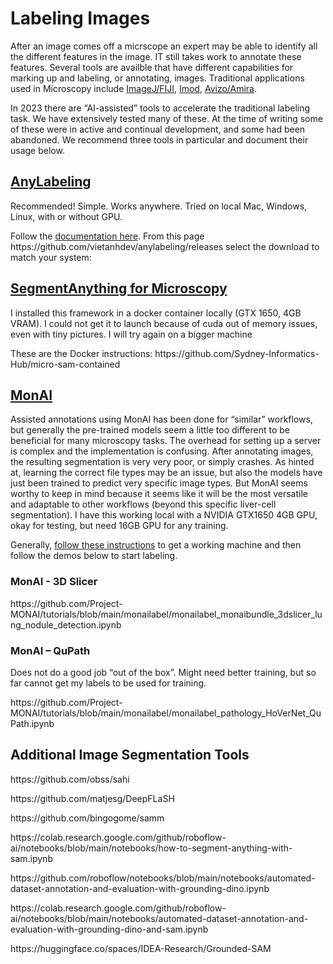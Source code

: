 # Labeling Images

After an image comes off a micrscope an expert may be able to identify all the different features in the image. IT still takes work to annotate these features. Several tools are availble that have different capabilities for marking up and labeling, or annotating, images. Traditional applications used in Microscopy include [ImageJ/FIJI](https://imagej.net/imaging/segmentation), [Imod](https://www.youtube.com/watch?v=Nu7TzloKfWU), [Avizo/Amira](https://www.youtube.com/results?search_query=segmentation+avizo).

In 2023 there are "AI-assisted" tools to accelerate the traditional labeling task. We have extensively tested many of these. At the time of writing some of these were in active and continual development, and some had been abandoned. We recommend three tools in particular and document their usage below.

## [AnyLabeling](https://anylabeling.nrl.ai/)

Recommended! Simple. Works anywhere. Tried on local Mac, Windows, Linux, with or without GPU.

Follow the [documentation here](https://github.com/Sydney-Informatics-Hub/PIPE-4011-EM-CV/blob/main/docs/worfklow_segmentation_anylabeling.pdf).
From this page https://github.com/vietanhdev/anylabeling/releases select the download to match your system: 

## [SegmentAnything for Microscopy](https://github.com/computational-cell-analytics/micro-sam )

I installed this framework in a docker container locally (GTX 1650, 4GB VRAM). I could not get it to launch because of cuda out of memory issues, even with tiny pictures. I will try again on a bigger machine 

These are the Docker instructions: https://github.com/Sydney-Informatics-Hub/micro-sam-contained 

## [MonAI](https://monai.io/label.html)

Assisted annotations using MonAI has been done for “similar” workflows, but generally the pre-trained models seem a little too different to be beneficial for many microscopy tasks. The overhead for setting up a server is complex and the implementation is confusing. After annotating images, the resulting segmentation is very very poor, or simply crashes. As hinted at, learning the correct file types may be an issue, but also the models have just been trained to predict very specific image types. But MonAI seems worthy to keep in mind because it seems like it will be the most versatile and adaptable to other workflows (beyond this specific liver-cell segmentation). 
I have this working local with a NVIDIA GTX1650 4GB GPU, okay for testing, but need 16GB GPU for any training.  

Generally, [follow these instructions](https://github.com/Sydney-Informatics-Hub/monai) to get a working machine and then follow the demos below to start labeling.

### MonAI - 3D Slicer 

https://github.com/Project-MONAI/tutorials/blob/main/monailabel/monailabel_monaibundle_3dslicer_lung_nodule_detection.ipynb 

### MonAI – QuPath 

Does not do a good job “out of the box”. Might need better training, but so far cannot get my labels to be used for training. 

https://github.com/Project-MONAI/tutorials/blob/main/monailabel/monailabel_pathology_HoVerNet_QuPath.ipynb 

## Additional Image Segmentation Tools

https://github.com/obss/sahi 

https://github.com/matjesg/DeepFLaSH

https://github.com/bingogome/samm 

https://colab.research.google.com/github/roboflow-ai/notebooks/blob/main/notebooks/how-to-segment-anything-with-sam.ipynb  

https://github.com/roboflow/notebooks/blob/main/notebooks/automated-dataset-annotation-and-evaluation-with-grounding-dino.ipynb  

https://colab.research.google.com/github/roboflow-ai/notebooks/blob/main/notebooks/automated-dataset-annotation-and-evaluation-with-grounding-dino-and-sam.ipynb  

https://huggingface.co/spaces/IDEA-Research/Grounded-SAM  


